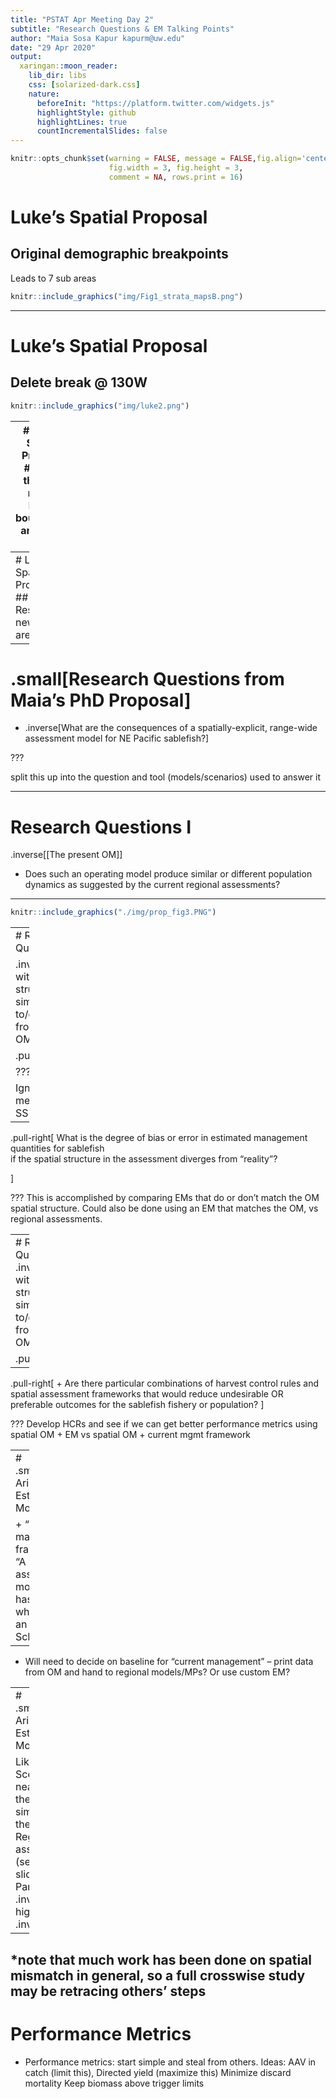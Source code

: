 ```yaml
---
title: "PSTAT Apr Meeting Day 2"
subtitle: "Research Questions & EM Talking Points"
author: "Maia Sosa Kapur kapurm@uw.edu"
date: "29 Apr 2020"
output:
  xaringan::moon_reader:
    lib_dir: libs
    css: [solarized-dark.css]
    nature:
      beforeInit: "https://platform.twitter.com/widgets.js"
      highlightStyle: github
      highlightLines: true
      countIncrementalSlides: false
---
```


```r
knitr::opts_chunk$set(warning = FALSE, message = FALSE,fig.align='center',
                      fig.width = 3, fig.height = 3,
                      comment = NA, rows.print = 16)
```


# Luke's Spatial Proposal 
## Original demographic breakpoints
Leads to 7 sub areas
```r
knitr::include_graphics("img/Fig1_strata_mapsB.png")
```

---

# Luke's Spatial Proposal 
## Delete break @ 130W

```r
knitr::include_graphics("img/luke2.png")
```

---
# Luke's Spatial Proposal 
## Shift these to match NMFS boundaries and GMU areas

```r
knitr::include_graphics("img/luke3.png")
```

---
# Luke's Spatial Proposal 
## Resultant new sub-areas (6)
```r
knitr::include_graphics("img/luke1.png")
```
---

# .small[Research Questions from Maia's PhD Proposal]


+ .inverse[What are the consequences of a spatially-explicit, range-wide assessment model for NE Pacific sablefish?]

???

split this up into the question and tool (models/scenarios) used to answer it

---

# Research Questions I

.inverse[[The present OM]]

+ Does such an operating model produce similar or different population dynamics as suggested by the current regional assessments? 

---

```r
knitr::include_graphics("./img/prop_fig3.PNG")
```



---
# Research Questions II

.inverse[[EMs with spatial structure similar to/distinct from the OM]]

.pull-left[![](img/prop_fig3.PNG)]

???

Ignore mention of SS etc

--

.pull-right[ 
What is the degree of bias or error in estimated management quantities for sablefish <br> if the spatial structure in the assessment diverges from "reality"? 

]

???
This is accomplished by comparing EMs that do or don't match the OM spatial structure. Could also be done using an EM that matches the OM, vs regional assessments.


---
# Research Questions III
.inverse[[EMs with spatial structure similar to/distinct from the OM]]

.pull-left[![](img/prop_fig3.PNG)]

--

.pull-right[
+ Are there particular combinations of harvest control rules and spatial assessment frameworks that would reduce undesirable OR preferable outcomes for the sablefish fishery or population? 
]

??? 
Develop HCRs and see if we can get better performance metrics using spatial OM + EM vs spatial OM + current mgmt framework

---
# .small[Thoughts Arising w.r.t Estimation Models I]

+ "Current management framework" $\neq$ "A regional assessment model", e.g. BC has its own MP which involves an OM and Schaefer model

--

+ Will need to decide on baseline for "current management" -- print data from OM and hand to regional models/MPs? Or use custom EM?


---
# .small[Thoughts Arising w.r.t Estimation Models II]

Likely EM Scenarios* 
+ A near-match to the OM
+ A simplification of the OM 
+ Regional assessments (see previous slide)
+ Panmictic .inverse(is this high priority?)]
+ .inverse[others?]

--

*note that much work has been done on spatial mismatch in general, so a full crosswise study may be retracing others' steps
---
# Performance Metrics
+ Performance metrics: start simple and steal from others. 
Ideas:
AAV in catch (limit this),
Directed yield (maximize this)
Minimize discard mortality
Keep biomass above trigger limits


